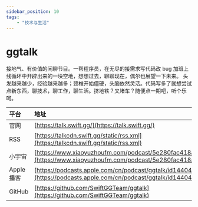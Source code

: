 ---
sidebar_position: 10
tags:
    - "技术与生活"
---

# ggtalk

接地气、有价值的闲聊节目。一帮程序员，在无尽的接需求写代码改 bug 加班上线循环中开辟出来的一块空地，想想过去，聊聊现在，偶尔也展望一下未来。 头发越来越少，经验越来越多；颈椎开始僵硬，头脑依然灵活。代码写多了就想尝试点新东西，聊技术，聊工作，聊生活。挤地铁？又堵车？随便点一期吧，听个乐呵。

| 平台 | 地址 |
|:--|:----|
| 官网 | [https://talk.swift.gg/](https://talk.swift.gg/) |
| RSS | [https://talkcdn.swift.gg/static/rss.xml](https://talkcdn.swift.gg/static/rss.xml) |
| 小宇宙 | [https://www.xiaoyuzhoufm.com/podcast/5e280fac418a84a0461faeea](https://www.xiaoyuzhoufm.com/podcast/5e280fac418a84a0461faeea) |
| Apple 播客 | [https://podcasts.apple.com/cn/podcast/ggtalk/id1440443653](https://podcasts.apple.com/cn/podcast/ggtalk/id1440443653) |
| GitHub | [https://github.com/SwiftGGTeam/ggtalk](https://github.com/SwiftGGTeam/ggtalk) |
